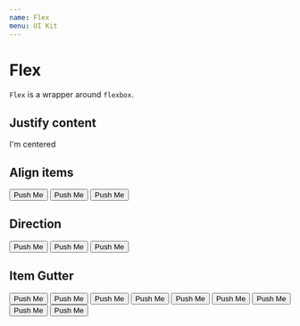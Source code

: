 ```yaml
---
name: Flex
menu: UI Kit
---
```



# Flex

`Flex` is a wrapper around `flexbox`.

## Justify content
<Playground>
  <Flex justifyContent="center">I'm centered</Flex>
</Playground>

## Align items
<Playground>
  <Flex alignItems="center" itemGutter>
    <Button variant="filled">Push Me</Button>
    <Button variant="filled" size="small">Push Me</Button>
    <Button variant="filled" size="large">Push Me</Button>
  </Flex>
</Playground>

## Direction
<Playground>
  <Flex direction="column" itemGutter>
    <Button variant="filled">Push Me</Button>
    <Button variant="filled">Push Me</Button>
    <Button variant="filled">Push Me</Button>
  </Flex>
</Playground>

## Item Gutter

<Playground>
  <Flex direction="column" itemGutter>
    <Button variant="filled">Push Me</Button>
    <Button variant="filled">Push Me</Button>
    <Button variant="filled">Push Me</Button>
  </Flex>
</Playground>

<Playground>
  <Flex direction="column" itemGutter="half">
    <Button variant="filled">Push Me</Button>
    <Button variant="filled">Push Me</Button>
    <Button variant="filled">Push Me</Button>
  </Flex>
</Playground>

<Playground>
  <Flex direction="column" itemGutter="double">
    <Button variant="filled">Push Me</Button>
    <Button variant="filled">Push Me</Button>
    <Button variant="filled">Push Me</Button>
  </Flex>
</Playground>
